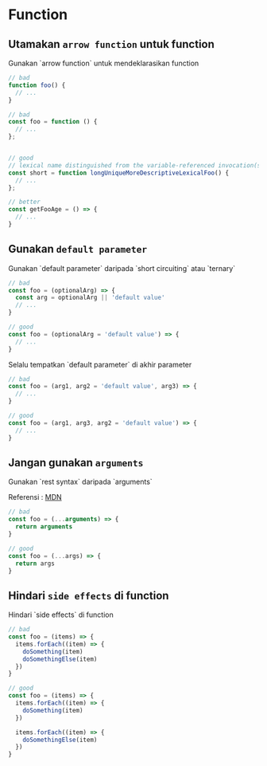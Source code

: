 # Function

## Utamakan `arrow function` untuk function


<Callout>
  Gunakan `arrow function` untuk mendeklarasikan function
</Callout>

```js filename="functions.js"
// bad
function foo() {
  // ...
}

// bad
const foo = function () {
  // ...
};


// good
// lexical name distinguished from the variable-referenced invocation(s)
const short = function longUniqueMoreDescriptiveLexicalFoo() {
  // ...
};

// better
const getFooAge = () => {
  // ...
}
```

## Gunakan `default parameter`

<Callout>
  Gunakan `default parameter` daripada `short circuiting` atau `ternary`
</Callout>

```js filename="functions.js"
// bad
const foo = (optionalArg) => {
  const arg = optionalArg || 'default value'
  // ...
}

// good
const foo = (optionalArg = 'default value') => {
  // ...
}
```

<Callout>
  Selalu tempatkan `default parameter` di akhir parameter
</Callout>

```js filename="functions.js"
// bad
const foo = (arg1, arg2 = 'default value', arg3) => {
  // ...
}

// good
const foo = (arg1, arg3, arg2 = 'default value') => {
  // ...
}
```

## Jangan gunakan `arguments`

<Callout>
  Gunakan `rest syntax` daripada `arguments`
</Callout>

Referensi : [MDN](https://developer.mozilla.org/en-US/docs/Web/JavaScript/Reference/Functions/arguments)

```js filename="functions.js"
// bad
const foo = (...arguments) => {
  return arguments
}

// good
const foo = (...args) => {
  return args
}
```

## Hindari `side effects` di function

<Callout>
  Hindari `side effects` di function
</Callout>

```js filename="functions.js"
// bad
const foo = (items) => {
  items.forEach((item) => {
    doSomething(item)
    doSomethingElse(item)
  })
}

// good
const foo = (items) => {
  items.forEach((item) => {
    doSomething(item)
  })

  items.forEach((item) => {
    doSomethingElse(item)
  })
}
```

